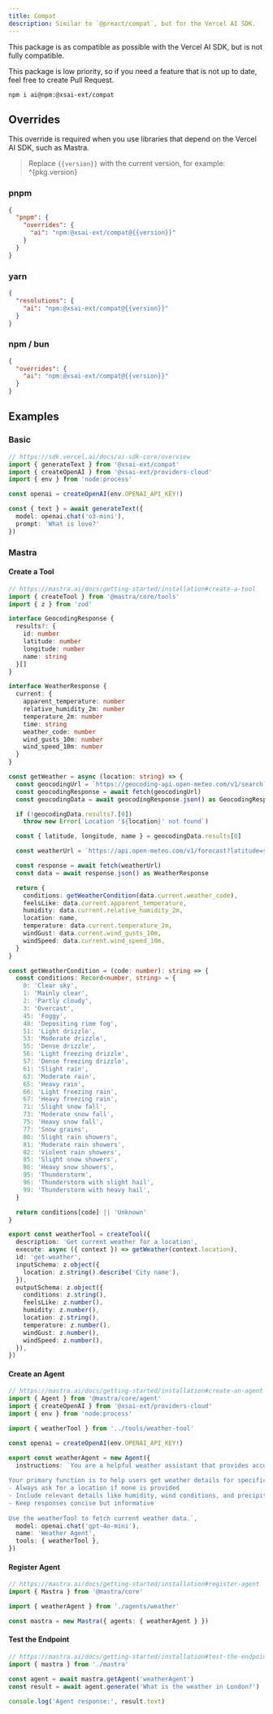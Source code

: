 ```yaml
---
title: Compat
description: Similar to `@preact/compat`, but for the Vercel AI SDK.
---
```


<Callout type="warn">
This package is as compatible as possible with the Vercel AI SDK, but is not fully compatible.

This package is low priority, so if you need a feature that is not up to date, feel free to create Pull Request.
</Callout>


<PkgSizeBadge pkg="@xsai-ext/compat" />

```package-install
npm i ai@npm:@xsai-ext/compat
```

## Overrides

This override is required when you use libraries that depend on the Vercel AI SDK, such as Mastra.


> Replace `{{version}}` with the current version, for example: ^{pkg.version}

### pnpm

```json
{
  "pnpm": {
    "overrides": {
      "ai": "npm:@xsai-ext/compat@{{version}}"
    }
  }
}
```

### yarn

```json
{
  "resolutions": {
    "ai": "npm:@xsai-ext/compat@{{version}}"
  }
}
```

### npm / bun

```json
{
  "overrides": {
    "ai": "npm:@xsai-ext/compat@{{version}}"
  }
}
```

## Examples

### Basic

```ts
// https://sdk.vercel.ai/docs/ai-sdk-core/overview
import { generateText } from '@xsai-ext/compat'
import { createOpenAI } from '@xsai-ext/providers-cloud'
import { env } from 'node:process'

const openai = createOpenAI(env.OPENAI_API_KEY!)

const { text } = await generateText({
  model: openai.chat('o3-mini'),
  prompt: 'What is love?'
})
```

### Mastra

#### Create a Tool

```ts
// https://mastra.ai/docs/getting-started/installation#create-a-tool
import { createTool } from '@mastra/core/tools'
import { z } from 'zod'

interface GeocodingResponse {
  results?: {
    id: number
    latitude: number
    longitude: number
    name: string
  }[]
}

interface WeatherResponse {
  current: {
    apparent_temperature: number
    relative_humidity_2m: number
    temperature_2m: number
    time: string
    weather_code: number
    wind_gusts_10m: number
    wind_speed_10m: number
  }
}

const getWeather = async (location: string) => {
  const geocodingUrl = `https://geocoding-api.open-meteo.com/v1/search?name=${encodeURIComponent(location)}&count=1`
  const geocodingResponse = await fetch(geocodingUrl)
  const geocodingData = await geocodingResponse.json() as GeocodingResponse

  if (!geocodingData.results?.[0])
    throw new Error(`Location '${location}' not found`)

  const { latitude, longitude, name } = geocodingData.results[0]

  const weatherUrl = `https://api.open-meteo.com/v1/forecast?latitude=${latitude}&longitude=${longitude}&current=temperature_2m,apparent_temperature,relative_humidity_2m,wind_speed_10m,wind_gusts_10m,weather_code`

  const response = await fetch(weatherUrl)
  const data = await response.json() as WeatherResponse

  return {
    conditions: getWeatherCondition(data.current.weather_code),
    feelsLike: data.current.apparent_temperature,
    humidity: data.current.relative_humidity_2m,
    location: name,
    temperature: data.current.temperature_2m,
    windGust: data.current.wind_gusts_10m,
    windSpeed: data.current.wind_speed_10m,
  }
}

const getWeatherCondition = (code: number): string => {
  const conditions: Record<number, string> = {
    0: 'Clear sky',
    1: 'Mainly clear',
    2: 'Partly cloudy',
    3: 'Overcast',
    45: 'Foggy',
    48: 'Depositing rime fog',
    51: 'Light drizzle',
    53: 'Moderate drizzle',
    55: 'Dense drizzle',
    56: 'Light freezing drizzle',
    57: 'Dense freezing drizzle',
    61: 'Slight rain',
    63: 'Moderate rain',
    65: 'Heavy rain',
    66: 'Light freezing rain',
    67: 'Heavy freezing rain',
    71: 'Slight snow fall',
    73: 'Moderate snow fall',
    75: 'Heavy snow fall',
    77: 'Snow grains',
    80: 'Slight rain showers',
    81: 'Moderate rain showers',
    82: 'Violent rain showers',
    85: 'Slight snow showers',
    86: 'Heavy snow showers',
    95: 'Thunderstorm',
    96: 'Thunderstorm with slight hail',
    99: 'Thunderstorm with heavy hail',
  }

  return conditions[code] || 'Unknown'
}

export const weatherTool = createTool({
  description: 'Get current weather for a location',
  execute: async ({ context }) => getWeather(context.location),
  id: 'get-weather',
  inputSchema: z.object({
    location: z.string().describe('City name'),
  }),
  outputSchema: z.object({
    conditions: z.string(),
    feelsLike: z.number(),
    humidity: z.number(),
    location: z.string(),
    temperature: z.number(),
    windGust: z.number(),
    windSpeed: z.number(),
  }),
})
```

#### Create an Agent

```ts
// https://mastra.ai/docs/getting-started/installation#create-an-agent
import { Agent } from '@mastra/core/agent'
import { createOpenAI } from '@xsai-ext/providers-cloud'
import { env } from 'node:process'

import { weatherTool } from '../tools/weather-tool'

const openai = createOpenAI(env.OPENAI_API_KEY!)

export const weatherAgent = new Agent({
  instructions: `You are a helpful weather assistant that provides accurate weather information.
 
Your primary function is to help users get weather details for specific locations. When responding:
- Always ask for a location if none is provided
- Include relevant details like humidity, wind conditions, and precipitation
- Keep responses concise but informative
 
Use the weatherTool to fetch current weather data.`,
  model: openai.chat('gpt-4o-mini'),
  name: 'Weather Agent',
  tools: { weatherTool },
})
```

#### Register Agent

```ts
// https://mastra.ai/docs/getting-started/installation#register-agent
import { Mastra } from '@mastra/core'

import { weatherAgent } from './agents/weather'

const mastra = new Mastra({ agents: { weatherAgent } })
```

#### Test the Endpoint

```ts
// https://mastra.ai/docs/getting-started/installation#test-the-endpoint
import { mastra } from './mastra'

const agent = await mastra.getAgent('weatherAgent')
const result = await agent.generate('What is the weather in London?')
 
console.log('Agent response:', result.text)
```
